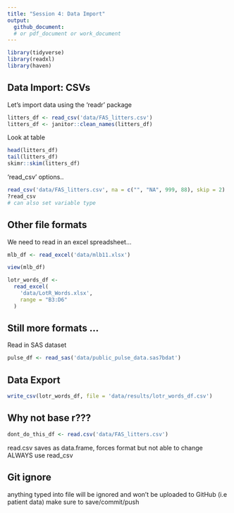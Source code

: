 ```yaml
---
title: "Session 4: Data Import"
output:   
  github_document:
  # or pdf_document or work_document
---
```


```r
library(tidyverse)
library(readxl)
library(haven)
```

## Data Import: CSVs

Let's import data using the 'readr' package

```r
litters_df <- read_csv('data/FAS_litters.csv')
litters_df <- janitor::clean_names(litters_df)
```


Look at table
```r
head(litters_df)
tail(litters_df)
skimr::skim(litters_df)
```


'read_csv' options..
```r
read_csv('data/FAS_litters.csv', na = c("", "NA", 999, 88), skip = 2)
?read_csv
# can also set variable type
```

## Other file formats

We need to read in an excel spreadsheet...
```r
mlb_df <- read_excel('data/mlb11.xlsx')
```

```r
view(mlb_df)
```

```r
lotr_words_df <-
  read_excel(
    'data/LotR_Words.xlsx',
    range = "B3:D6"
  )
```

## Still more formats ...

Read in SAS dataset
```r
pulse_df <- read_sas('data/public_pulse_data.sas7bdat')
```


## Data Export

```r
write_csv(lotr_words_df, file = 'data/results/lotr_words_df.csv')
```

## Why not base r???
```r
dont_do_this_df <- read.csv('data/FAS_litters.csv')
```
read.csv saves as data.frame, forces format but not able to change
ALWAYS use read_csv

## Git ignore
anything typed into file will be ignored and won't be uploaded to GitHub (i.e patient data)
make sure to save/commit/push


